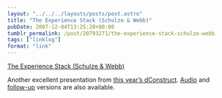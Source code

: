 ```yaml
---
layout: "../../../layouts/posts/post.astro"
title: "The Experience Stack (Schulze & Webb)"
pubDate: 2007-12-04T13:25:20+00:00
tumblr_permalink: /post/20793271/the-experience-stack-schulze-webb
tags: ["linklog"]
format: "link"
---
```


[The Experience Stack (Schulze & Webb)][1]

Another excellent presentation from [this year’s dConstruct](http://2007.dconstruct.org/). [Audio](http://2007.dconstruct.org/podcast/06-Matt-Webb.mp3) and [follow-up](http://schulzeandwebb.com/blog/2007/09/09/the-experience-stack-revisited/) versions are also available.

[1]: http://schulzeandwebb.com/2007/stack/

